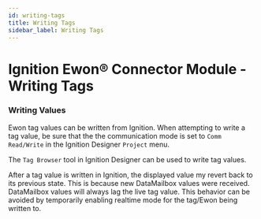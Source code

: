 ```yaml
---
id: writing-tags
title: Writing Tags
sidebar_label: Writing Tags
---
```


# Ignition Ewon® Connector Module - Writing Tags

### Writing Values

Ewon tag values can be written from Ignition. When attempting to write a tag value, be sure that the the communication
mode is set to `Comm Read/Write` in the Ignition Designer `Project` menu.

The `Tag Browser` tool in Ignition Designer can be used to write tag values.

After a tag value is written in Ignition, the displayed value my revert back to its previous state. This is because new
DataMailbox values were received. DataMailbox values will always lag the live tag value. This behavior can be avoided by
temporarily enabling realtime mode for the tag/Ewon being written to.


